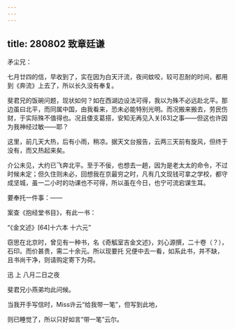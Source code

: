 ```yaml
---
---
---
```

title: 280802 致章廷谦
---




矛尘兄：

七月廿四的信，早收到了，实在因为白天汗流，夜间蚊咬，较可忍耐的时间，都用到《奔流》上去了，所以长久没有奉复。

斐君兄的饭碗问题，现状如何？如在西湖边设法可得，我以为殊不必远赴北平。那边虽曰北平，而同属中国，由我看来，恐未必能特别光明。而况搬来搬去，劳民伤财，于实际殊不值得也。况且倭支葛搭，安知无再见入关[63]之事——但这也许因为我神经过敏——耶？

这里，前几天大热，后有小雨，稍凉。据天文台报告，云两三天前有旋风，但终于没有，而又热起来矣。

介公未见，大约已飞奔北平。至于不佞，也想去一趟，因为是老太太的命令，不过时候未定；但久住则未必，回想我在京最穷之时，凡有几文现钱可拿之学校，都守成坚城，虽一二小时的功课也不可得，所以虽在今日，也宁可流宕谋生耳。

要奉托一件事：——

案查《抱经堂书目》，有此一书：

“《金文述》[64]十六本 十六元”

窃思在北京时，曾见有一种书，名《奇觚室吉金文述》，刘心源撰，二十卷（？），石印。而价甚贵，需二十余元。所以现要托 兄便中去一看，如系此书，并不缺，且书尚干净，则请购定寄下为荷。

迅 上 八月二日之夜

斐君兄小燕弟均此问候。

当我开手写信时，Miss许云“给我带一笔”，但写到此地，

则已睡觉了，所以只好如言“带一笔”云尔。